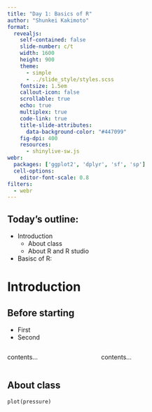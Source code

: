 ```yaml
---
title: "Day 1: Basics of R"
author: "Shunkei Kakimoto"
format: 
  revealjs:
    self-contained: false
    slide-number: c/t
    width: 1600
    height: 900
    theme: 
      - simple 
      - ../slide_style/styles.scss
    fontsize: 1.5em
    callout-icon: false
    scrollable: true
    echo: true
    multiplex: true
    code-link: true
    title-slide-attributes:
      data-background-color: "#447099"
    fig-dpi: 400
    resources: 
      - shinylive-sw.js
webr:
  packages: ['ggplot2', 'dplyr', 'sf', 'sp']
  cell-options:
    editor-font-scale: 0.8
filters:
  - webr
---
```


## Today's outline: {.center}

+ Introduction
  + About class
  + About R and R studio

+ Basisc of R:


# Introduction

## Before starting  {.center}
:::{.incremental}
- First
- Second
:::


:::: {.columns}

::: {.column width="40%"}
contents...
:::

::: {.column width="60%"}
contents...
:::

:::

## About class  {.center}

```webr-r
plot(pressure)
```

